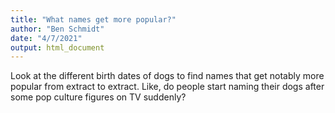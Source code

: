```yaml
---
title: "What names get more popular?"
author: "Ben Schmidt"
date: "4/7/2021"
output: html_document
---
```


Look at the different birth dates of dogs to find names that get notably more popular 
from extract to extract. Like, do people start naming their dogs after some 
pop culture figures on TV suddenly?